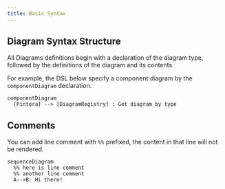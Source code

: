 ```yaml
---
title: Basic Syntax
---
```


## Diagram Syntax Structure

All Diagrams definitions begin with a declaration of the diagram type, followed by the definitions of the diagram and its contents.

For example, the DSL below specify a component diagram by the `componentDiagram` declaration.

```pintora play
componentDiagram
  [Pintora] --> [DiagramRegistry] : Get diagram by type
```

## Comments

You can add line comment with `%%` prefixed, the content in that line will not be rendered.

```pintora play
sequenceDiagram
  %% here is line comment
  %% another line comment
  A-->B: Hi there!
```
